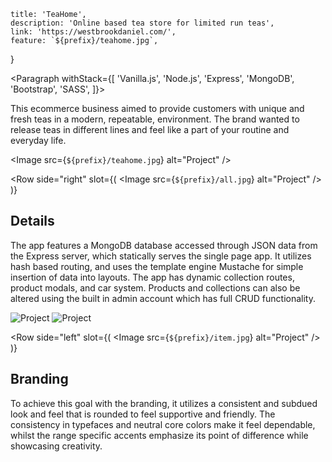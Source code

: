 
	title: 'TeaHome',
	description: 'Online based tea store for limited run teas',
	link: 'https://westbrookdaniel.com/',
	feature: `${prefix}/teahome.jpg`,
}

<Portfolio data={metadata}>


<Paragraph withStack={[
	'Vanilla.js',
	'Node.js',
	'Express',
	'MongoDB',
	'Bootstrap',
	'SASS',
]}>


This ecommerce business aimed to provide customers with unique and fresh teas
in a modern, repeatable, environment. The brand wanted to release teas in
different lines and feel like a part of your routine and everyday life.

</Paragraph>


<Image src={`${prefix}/teahome.jpg`} alt="Project" />

<Row 
	side="right" 
	slot={(
		<Image src={`${prefix}/all.jpg`} alt="Project" />
	)}
>


## Details

The app features a MongoDB database accessed through JSON data from the Express 
server, which statically serves the single page app. It utilizes hash based 
routing, and uses the template engine Mustache for simple insertion of data 
into layouts. The app has dynamic collection routes, product modals, and car 
system. Products and collections can also be altered using the built in admin 
account which has full CRUD functionality.

</Row>


<Gallery>
	<Image src={`${prefix}/profile.jpg`} alt="Project" />
	<Image src={`${prefix}/single.jpg`} alt="Project" />
</Gallery>

<Row 
	side="left" 
	slot={(
		<Image src={`${prefix}/item.jpg`} alt="Project" />
	)}
>


## Branding

To achieve this goal with the branding, it utilizes a consistent and subdued 
look and feel that is rounded to feel supportive and friendly. The consistency 
in typefaces and neutral core colors make it feel dependable, whilst the range 
specific accents emphasize its point of difference while showcasing creativity.

</Row>


</Portfolio>

